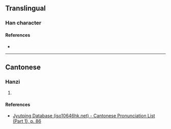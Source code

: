 {{character info/new}}
==Translingual==

===Han character===
{{Han char|rn=32|rad=土|as=05|sn=8|four=|canj=GRVP|ids=⿰土民}}

====References====
* {{Han ref|kx=0227.271|hdz=10435.131|uh=578A|ud=22410}}

----

==Cantonese==

===Hanzi===
{{yue-hanzi|jyut=[[man4]]|y=man4}}

# {{rfdef|yue|sort=土05}}

====References====
* [http://www.iso10646hk.net/jp/document/download.jsp Jyutping Database (iso10646hk.net) - Cantonese Pronunciation List (Part 1), p. 86]